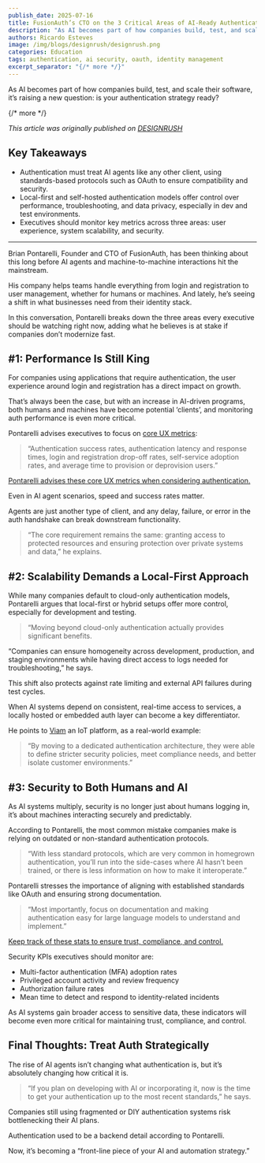 ```yaml
---
publish_date: 2025-07-16
title: FusionAuth’s CTO on the 3 Critical Areas of AI-Ready Authentication
description: "As AI becomes part of how companies build, test, and scale their software, it’s raising a new question: is your authentication strategy ready?"
authors: Ricardo Esteves
image: /img/blogs/designrush/designrush.png
categories: Education
tags: authentication, ai security, oauth, identity management
excerpt_separator: "{/* more */}"
---
```


As AI becomes part of how companies build, test, and scale their software, it’s raising a new question: is your authentication strategy ready?

{/* more */}

_This article was originally published on [DESIGNRUSH](https://www.designrush.com/news/fusionauth-ceo-ai-authentication-strategies)_

## Key Takeaways

- Authentication must treat AI agents like any other client, using standards-based protocols such as OAuth to ensure compatibility and security.
- Local-first and self-hosted authentication models offer control over performance, troubleshooting, and data privacy, especially in dev and test environments.
- Executives should monitor key metrics across three areas: user experience, system scalability, and security.
---
Brian Pontarelli, Founder and CTO of FusionAuth, has been thinking about this long before AI agents and machine-to-machine interactions hit the mainstream.

His company helps teams handle everything from login and registration to user management, whether for humans or machines. And lately, he’s seeing a shift in what businesses need from their identity stack.

In this conversation, Pontarelli breaks down the three areas every executive should be watching right now, adding what he believes is at stake if companies don’t modernize fast.

## #1: Performance Is Still King

For companies using applications that require authentication, the user experience around login and registration has a direct impact on growth.

That’s always been the case, but with an increase in AI-driven programs, both humans and machines have become potential ‘clients’, and monitoring auth performance is even more critical.

Pontarelli advises executives to focus on [core UX metrics](https://www.designrush.com/agency/ui-ux-design/trends/ux-metrics):

> “Authentication success rates, authentication latency and response times, login and registration drop-off rates, self-service adoption rates, and average time to provision or deprovision users.”

[Pontarelli advises these core UX metrics when considering authentication.](https://media.designrush.com/tinymce_images/865290/conversions/Youtube-Banner-(6)-content.jpg)

Even in AI agent scenarios, speed and success rates matter.

Agents are just another type of client, and any delay, failure, or error in the auth handshake can break downstream functionality.

> “The core requirement remains the same: granting access to protected resources and ensuring protection over private systems and data,” he explains.

## #2: Scalability Demands a Local-First Approach

While many companies default to cloud-only authentication models, Pontarelli argues that local-first or hybrid setups offer more control, especially for development and testing.

> “Moving beyond cloud-only authentication actually provides significant benefits.

“Companies can ensure homogeneity across development, production, and staging environments while having direct access to logs needed for troubleshooting,” he says.

This shift also protects against rate limiting and external API failures during test cycles.

When AI systems depend on consistent, real-time access to services, a locally hosted or embedded auth layer can become a key differentiator.

He points to [Viam](/blog/viam-case-study) an IoT platform, as a real-world example:

> “By moving to a dedicated authentication architecture, they were able to define stricter security policies, meet compliance needs, and better isolate customer environments.”

## #3: Security to Both Humans and AI

As AI systems multiply, security is no longer just about humans logging in, it’s about machines interacting securely and predictably.

According to Pontarelli, the most common mistake companies make is relying on outdated or non-standard authentication protocols.

> “With less standard protocols, which are very common in homegrown authentication, you’ll run into the side-cases where AI hasn’t been trained, or there is less information on how to make it interoperate.”

Pontarelli stresses the importance of aligning with established standards like OAuth and ensuring strong documentation.

> “Most importantly, focus on documentation and making authentication easy for large language models to understand and implement.”

[Keep track of these stats to ensure trust, compliance, and control.](https://media.designrush.com/tinymce_images/865297/conversions/Youtube-Banner-(7)-content.jpg)

Security KPIs executives should monitor are:

- Multi-factor authentication (MFA) adoption rates
- Privileged account activity and review frequency
- Authorization failure rates
- Mean time to detect and respond to identity-related incidents

As AI systems gain broader access to sensitive data, these indicators will become even more critical for maintaining trust, compliance, and control.

## Final Thoughts: Treat Auth Strategically

The rise of AI agents isn’t changing what authentication is, but it’s absolutely changing how critical it is.

> “If you plan on developing with AI or incorporating it, now is the time to get your authentication up to the most recent standards,” he says.

Companies still using fragmented or DIY authentication systems risk bottlenecking their AI plans.

Authentication used to be a backend detail according to Pontarelli.

Now, it’s becoming a “front-line piece of your AI and automation strategy.”
